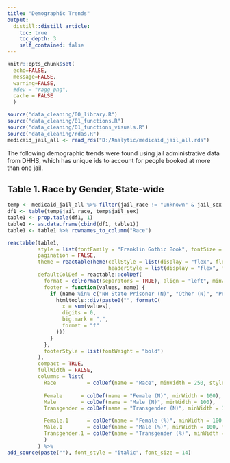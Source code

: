 ```yaml
---
title: "Demographic Trends"
output: 
  distill::distill_article:
    toc: true
    toc_depth: 3
    self_contained: false
---
```


```r
knitr::opts_chunk$set(
  echo=FALSE, 
  message=FALSE, 
  warning=FALSE,
  #dev = "ragg_png",
  cache = FALSE
  )

source("data_cleaning/00_library.R")
source("data_cleaning/01_functions.R")
source("data_cleaning/01_functions_visuals.R")
source("data_cleaning/rdas.R")
medicaid_jail_all <- read_rds("D:/Analytic/medicaid_jail_all.rds") 
```

The following demographic trends were found using jail administrative data from DHHS, which has unique ids to account for people booked at more than one jail.

## Table 1. Race by Gender, State-wide 

```r
temp <- medicaid_jail_all %>% filter(jail_race != "Unknown" & jail_sex != "Unknown")
df1 <- table(temp$jail_race, temp$jail_sex)
table1 <- prop.table(df1, 1)
table1 <- as.data.frame(cbind(df1, table1))
table1 <- table1 %>% rownames_to_column("Race")

reactable(table1,
          style = list(fontFamily = "Franklin Gothic Book", fontSize = "1.0rem"),
          pagination = FALSE,
          theme = reactableTheme(cellStyle = list(display = "flex", flexDirection = "column", justifyContent = "center"),
                                 headerStyle = list(display = "flex", flexDirection = "column", justifyContent = "center")),
          defaultColDef = reactable::colDef(
            format = colFormat(separators = TRUE), align = "left", minWidth = 100,
            footer = function(values, name) {
              if (name %in% c("NH State Prisoner (N)", "Other (N)", "Pretrial (N)", "Protective Custody (N)", "Sentenced (N)", "Unknown (N)")) {
                htmltools::div(paste0("", formatC(
                  x = sum(values),
                  digits = 0,
                  big.mark = ",",
                  format = "f"
                )))
              }
            },
            footerStyle = list(fontWeight = "bold")
          ),
          compact = TRUE,
          fullWidth = FALSE,
          columns = list(
            Race          = colDef(name = "Race", minWidth = 250, style = list(fontWeight = "bold")),
            
            Female      = colDef(name = "Female (N)", minWidth = 100),
            Male        = colDef(name = "Male (N)", minWidth = 100),
            Transgender = colDef(name = "Transgender (N)", minWidth = 100),

            Female.1      = colDef(name = "Female (%)", minWidth = 100, format = colFormat(percent = TRUE, digits = 1)),
            Male.1        = colDef(name = "Male (%)", minWidth = 100, format = colFormat(percent = TRUE, digits = 1)),
            Transgender.1 = colDef(name = "Transgender (%)", minWidth = 100, format = colFormat(percent = TRUE, digits = 1))
            )
          ) %>%
add_source(paste(""), font_style = "italic", font_size = 14)
```

